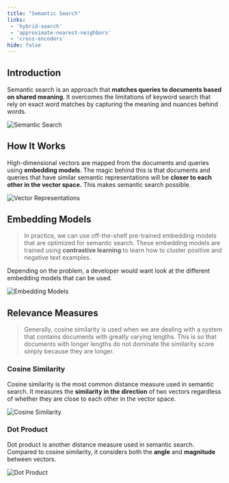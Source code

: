 ```yaml
---
title: "Semantic Search"
links:
 - 'hybrid-search'
 - 'approximate-nearest-neighbors'
 - 'cross-encoders'
hide: false
---
```


## Introduction

Semantic search is an approach that **matches queries to documents based on shared meaning**. 
It overcomes the limitations of keyword search that rely on exact word matches by capturing the meaning and nuances behind words. 

![Semantic Search](/images/QK5D1O1ltN.png)

## How It Works

High-dimensional vectors are mapped from the documents and queries using **embedding models**. 
The magic behind this is that documents and queries that have similar semantic representations will be **closer to each other in the vector space.** 
This makes semantic search possible. 

![Vector Representations](/images/BHV0uQ4y8X.png)

## Embedding Models

>In practice, we can use off-the-shelf pre-trained embedding models that are optimized for semantic search. 
These embedding models are trained using **contrastive learning** to learn how to cluster positive and negative text examples. 

Depending on the problem, a developer would want look at the different embedding models that can be used. 

![Embedding Models](/images/rMT0v3wgsA.png)

## Relevance Measures

> Generally, cosine similarity is used when we are dealing with a system that contains documents with greatly varying lengths. 
This is so that documents with longer lengths do not dominate the similarity score simply because they are longer. 

### Cosine Similarity

Cosine similarity is the most common distance measure used in semantic search. 
It measures the **similarity in the direction** of two vectors regardless of whether they are close to each other in the vector space. 

![Cosine Similarity](/images/fAlV8ixuPF.png)

### Dot Product

Dot product is another distance measure used in semantic search. 
Compared to cosine similarity, it considers both the **angle** and **magnitude** between vectors. 

![Dot Product](/images/v9b0v8RLm1.png)